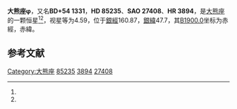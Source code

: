 {{Starbox begin
| name = 大熊座φ
}}
{{Starbox observe
| epoch = [[J2000.0|J2000.0]]
| constell = [[大熊座|大熊座]]<ref name=SIMBAD>{{cite web
 | url=http://simbad.u-strasbg.fr/simbad/sim-id?Ident=HR+3894
 | title=Pulsating variable Star
 | publisher=Centre de Données astronomiques de Strasbourg
 | work=SIMBAD
 | accessdate=2012-07-13
 | archive-date=2019-06-03
 | archive-url=https://web.archive.org/web/20190603070749/http://simbad.u-strasbg.fr/simbad/sim-id?Ident=HR+3894
 | dead-url=no
 }}</ref><ref name=DATA>{{cite web
 | url=http://vizier.u-strasbg.fr/viz-bin/VizieR-5?-out.add=.&-source=5050&-corr=PK=HR&-out.max=9999&HR=3894
 | title=VizieR Detailed Page
 | accessdate=2012-07-13
 | archive-date=2016-03-05
 | archive-url=https://web.archive.org/web/20160305001613/http://vizier.u-strasbg.fr/viz-bin/VizieR-5?-out.add=.&-source=5050&-corr=PK=HR&-out.max=9999&HR=3894
 | dead-url=no
 }}</ref>
| 星官 = 
| ra = {{RA|9|52|6.4}}<ref name=SIMBAD /><ref name=DATA />
| dec = {{DEC|+54|3|52}}<ref name=SIMBAD /><ref name=DATA />
| appmag_v = 4.59<ref name=SIMBAD /><ref name=DATA />
}}
{{Starbox character
| class = A3IV<ref name=SIMBAD /><ref name=DATA />
| b-v = 0.03<ref name=SIMBAD /><ref name=DATA />
| u-b = 0.08<ref name=SIMBAD /><ref name=DATA />
| r-i = 0<ref name=SIMBAD /><ref name=DATA />
| variable = 
}}
{{Starbox astrometry
| radial_v = 0.08
| prop_mo_ra = -12
| parallax = 0.032
| p_error = 
}}
{{Starbox catalog
| names =BD+54 1331，[[SAO星表|SAO]] 27408，[[HD星表|HD]] 85235，[[HR星表|HR]] 3894}}
{{Starbox reference |Simbad=HR+3894}}
{{Starbox end}}

'''大熊座φ'''，又名'''BD+54 1331'''，'''HD 85235'''、'''SAO 27408'''、'''HR 3894'''，是[[大熊座|大熊座]]的一颗恒星<ref name=SIMBAD /><ref name=DATA />，视星等为4.59，位于[[銀道座標系|銀經]]160.87，[[銀道座標系|銀緯]]47.7，其[[B1900.0|B1900.0]]坐标为赤經{{RA|9|45|18.2}}，赤緯{{DEC|+54|47.7|54}}。

== 参考文献 ==
{{reflist}}

{{star-stub}}

{{大熊座恒星}}
[[Category:大熊座|Category:大熊座]]
[[Category:HD和HDE天體|85235]]
[[Category:HR天體|3894]]
[[Category:SAO天體|27408]]